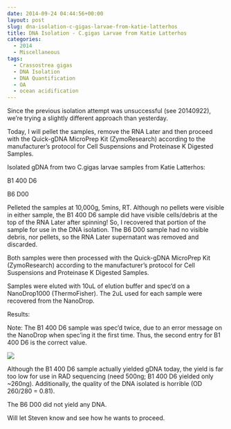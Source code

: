 ```yaml
---
date: 2014-09-24 04:44:56+00:00
layout: post
slug: dna-isolation-c-gigas-larvae-from-katie-latterhos
title: DNA Isolation - C.gigas Larvae from Katie Latterhos
categories:
  - 2014
  - Miscellaneous
tags:
  - Crassostrea gigas
  - DNA Isolation
  - DNA Quantification
  - OA
  - ocean acidification
---
```


Since the previous isolation attempt was unsuccessful (see 20140922), we're trying a slightly different approach than yesterday.

Today, I will pellet the samples, remove the RNA Later and then proceed with the Quick-gDNA MicroPrep Kit (ZymoResearch) according to the manufacturer's protocol for Cell Suspensions and Proteinase K Digested Samples.

Isolated gDNA from two C.gigas larvae samples from Katie Latterhos:

B1 400 D6

B6 D00

Pelleted the samples at 10,000g, 5mins, RT. Although no pellets were visible in either sample, the B1 400 D6 sample did have visible cells/debris at the top of the RNA Later after spinning! So, I recovered that portion of the sample for use in the DNA isolation. The B6 D00 sample had no visible debris, nor pellets, so the RNA Later supernatant was removed and discarded.

Both samples were then processed with the Quick-gDNA MicroPrep Kit (ZymoResearch) according to the manufacturer's protocol for Cell Suspensions and Proteinase K Digested Samples.

Samples were eluted with 10uL of elution buffer and spec'd on a NanoDrop1000 (ThermoFisher). The 2uL used for each sample were recovered from the NanoDrop.

Results:

Note: The B1 400 D6 sample was spec'd twice, due to an error message on the NanoDrop when spec'ing it the first time. Thus, the second entry for B1 400 D6 is the correct value.

![](https://eagle.fish.washington.edu/Arabidopsis/20140923%20-%20Gigas%20larvae%20ODs-01.JPG)

Although the B1 400 D6 sample actually yielded gDNA today, the yield is far too low for use in RAD sequencing (need 500ng; B1 400 D6 yielded only ~260ng). Additionally, the quality of the DNA isolated is horrible (OD 260/280 = 0.81).

The B6 D00 did not yield any DNA.

Will let Steven know and see how he wants to proceed.
